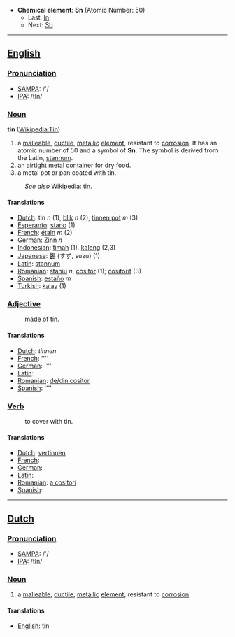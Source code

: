 *'''Chemical element''': '''Sn''' (Atomic Number: 50)
**Last: [[Indium|In]]
**Next: [[Antimony|Sb]]
----
==[[English]]==
===[[Pronunciation]]===
*[[w:SAMPA|SAMPA]]: /'/
*[[w:IPA|IPA]]: /tIn/

===[[Noun]]===
'''tin''' ([[en:Tin|Wikipedia:Tin]])

#a [[malleable]], [[ductile]], [[metal]]lic [[element]], resistant to [[corrosion]].  It has an atomic number of 50 and a symbol of '''Sn'''.  The symbol is derived from the Latin, [[stannum]].
#an airtight metal container for dry food.
#a metal pot or pan coated with tin.
:''See also'' Wikipedia: [[w:tin|tin]].

====Translations====
*[[Dutch]]: tin ''n'' (1), [[blik]] ''n'' (2), [[tinnen pot]] ''m'' (3)
*[[Esperanto]]: [[stano]] (1)
*[[French]]: [[étain]] ''m'' (2)
*[[German]]: [[Zinn]] ''n''
*[[Indonesian]]: [[timah]] (1), [[kaleng]] (2,3)
*[[Japanese]]: [[錫]] (すず, suzu) (1)
*[[Latin]]: [[stannum]]
*[[Romanian]]: [[staniu]] ''n'', [[cositor]] (1); [[cositorit]] (3)
*[[Spanish]]: [[estaño]] ''m''
*[[Turkish]]: [[kalay]] (1)

===[[Adjective]]===
:made of tin.

====Translations====
*[[Dutch]]: [[]] ''tinnen''
*[[French]]: [[]] ''''
*[[German]]: [[]] ''''
*[[Latin]]: [[]]
*[[Romanian]]: [[de/din cositor]]
*[[Spanish]]: [[]] ''''

===[[Verb]]===
:to cover with tin.

====Translations====
*[[Dutch]]: [[vertinnen]]
*[[French]]: [[]]
*[[German]]: [[]]
*[[Latin]]: [[]]
*[[Romanian]]: [[a cositori]]
*[[Spanish]]: [[]]

----

==[[Dutch]]==

===[[Pronunciation]]===
*[[w:SAMPA|SAMPA]]: /'/
*[[w:IPA|IPA]]: /tIn/

===[[Noun]]===
#a [[malleable]], [[ductile]], [[metal]]lic [[element]], resistant to [[corrosion]]. 

====Translations====
*[[English]]: tin